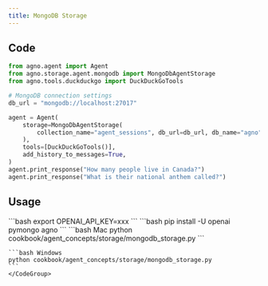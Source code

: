 ```yaml
---
title: MongoDB Storage
---
```


## Code

```python cookbook/agent_concepts/storage/mongodb_storage.py
from agno.agent import Agent
from agno.storage.agent.mongodb import MongoDbAgentStorage
from agno.tools.duckduckgo import DuckDuckGoTools

# MongoDB connection settings
db_url = "mongodb://localhost:27017"

agent = Agent(
    storage=MongoDbAgentStorage(
        collection_name="agent_sessions", db_url=db_url, db_name="agno"
    ),
    tools=[DuckDuckGoTools()],
    add_history_to_messages=True,
)
agent.print_response("How many people live in Canada?")
agent.print_response("What is their national anthem called?")
```

## Usage

<Steps>
  <Snippet file="create-venv-step.mdx" />

  <Step title="Set your API key">
    ```bash
    export OPENAI_API_KEY=xxx
    ```
  </Step>

  <Step title="Install libraries">
    ```bash
    pip install -U openai pymongo agno
    ```
  </Step>

  <Step title="Run Agent">
    <CodeGroup>
    ```bash Mac
    python cookbook/agent_concepts/storage/mongodb_storage.py
    ```

    ```bash Windows
    python cookbook/agent_concepts/storage/mongodb_storage.py
    ```
    </CodeGroup>
  </Step>
</Steps>